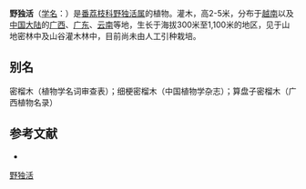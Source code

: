 {{Speciesbox
| name = 野独活
| status = 
| status_system = 
| image =
| genus = Miliusa
| species = chunii
| authority = W. T. Wang
}}

'''野独活'''（[[学名|学名]]：{{lang|la|''Miliusa chunii''}}）是[[番荔枝科|番荔枝科]][[野独活属|野独活属]]的植物。灌木，高2-5米，分布于[[越南|越南]]以及[[中国大陆|中国大陆]]的[[广西|广西]]、[[广东|广东]]、[[云南|云南]]等地，生长于海拔300米至1,100米的地区，见于山地密林中及山谷灌木林中，目前尚未由人工引种栽培。

== 别名 ==
密榴木（植物学名词审查表）；细梗密榴木（中国植物学杂志）；算盘子密榴木（广西植物名录）

== 参考文献 ==
<div class="references-small">
* {{cite web| url =http://www.bioinfo.cn/db05/KmzwSpecies.php?action=view&id=760| title =野独活| work =《中国高等植物数据库全库》| publisher =中国科学院微生物研究所| author =昆明植物研究所| accessdate =2009-02-21| deadurl =yes| archiveurl =https://web.archive.org/web/20160305014317/http://www.bioinfo.cn/db05/KmzwSpecies.php?action=view&id=760| archivedate =2016-03-05}}
</div>
{{Taxonbar|from=Q15225167}}

[[Category:野独活属|野独活]]


{{植物小作品}}